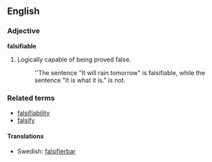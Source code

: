 ==English==

===Adjective===
'''falsifiable'''

# Logically capable of being proved false.
#: ''The sentence "It will rain tomorrow" is falsifiable, while the sentence "It is what it is." is not.

===Related terms===
*[[falsifiability]]
*[[falsify]]

====Translations====
*Swedish: [[falsifierbar]]